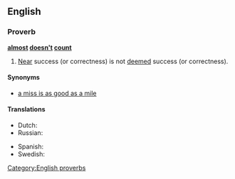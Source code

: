 ==English==
===Proverb===
'''[[almost]] [[doesn't]] [[count]]'''
#[[near|Near]] success (or correctness) is not [[deem]]ed success (or correctness).
====Synonyms====
*[[a miss is as good as a mile]]

====Translations====
{{trans-top|Near success (or correctness) is not deemed success (or correctness)}}
* Dutch: {{t|nl|bijna telt niet}}
* Russian: {{t|ru|почти не считается}}
{{trans-mid}}
* Spanish: {{t|es|Los casis no cuentan}}
* Swedish: {{t+|sv|nära skjuter ingen hare}}
{{trans-bottom}}

[[Category:English proverbs]]